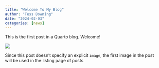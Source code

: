 ```yaml
---
title: "Welcome To My Blog"
author: "Tess Downing"
date: "2024-02-03"
categories: [news]
---
```


This is the first post in a Quarto blog. Welcome!

![](thumbnail.jpg)

Since this post doesn't specify an explicit `image`, the first image in the post will be used in the listing page of posts.
